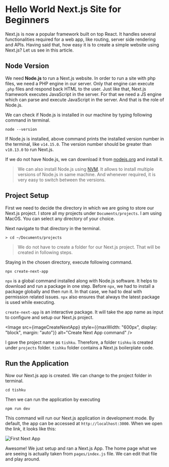 

<Layout>
<SEO title="Hello World Next.js Site for Beginners" />
<JSLayout>

# Hello World Next.js Site for Beginners

Next.js is now a popular framework built on top React. It handles several functionalities required for a web app, like routing, server side rendering and APIs. Having said that, how easy it is to create a simple website using Next.js? Let us see in this article.

## Node Version

We need **Node.js** to run a Next.js website. In order to run a site with php files, we need a PHP engine in our server. Only that engine can execute `.php` files and respond back HTML to the user. Just like that, Next.js framework executes JavaScript in the server. For that we need a JS engine which can parse and execute JavaScript in the server. And that is the role of Node.js.

We can check if Node.js is installed in our machine by typing following command in terminal.

```
node --version
```

If Node.js is installed, above command prints the installed version number in the terminal, like `v14.15.0`. The version number should be greater than `v10.13.0` to run Next.js.

If we do not have Node.js, we can download it from <a href="https://nodejs.org" target="_blank">nodejs.org</a> and install it.

> We can also install Node.js using <a href="https://github.com/nvm-sh/nvm" target="_blank">NVM</a>. It allows to install multiple versions of Node.js in same machine. And whenever required, it is very easy to switch between the versions.

## Project Setup

First we need to decide the directory in which we are going to store our Next.js project. I store all my projects under `Documents/projects`. I am using MacOS. You can select any directory of your choice.

Next navigate to that directory in the terminal.

```
> cd ~/Documents/projects
```

> We do not have to create a folder for our Next.js project. That will be created in following steps.

Staying in the chosen directory, execute following command.

```
npx create-next-app
```

`npx` is a global command installed along with Node.js software. It helps to download and run a package in one step. Before `npx`, we had to install a package globally and then run it. In that case, we had to deal with permission related issues. `npx` also ensures that always the latest package is used while executing.

`create-next-app` is an interactive package. It will take the app name as input to configure and setup our Next.js project.

<Image src={imageCreateNextApp} style={{maxWidth: "600px", display: "block", margin: "auto"}} alt="Create Next App command" />

I gave the project name as `tishku`. Therefore, a folder `tishku` is created under `projects` folder. `tishku` folder contains a Next.js boilerplate code.

## Run the Application

Now our Next.js app is created. We can change to the project folder in terminal.

```
cd tishku
```

Then we can run the application by executing

```
npm run dev
```

This command will run our Next.js application in development mode. By default, the app can be accessed at `http://localhost:3000`. When we open the link, it looks like this:

<Image src={imageNextFirstApp} alt="First Next App" />

Awesome! We just setup and ran a Next.js App. The home page what we are seeing is actually taken from `pages/index.js` file. We can edit that file and play around.

</JSLayout>
</Layout>
